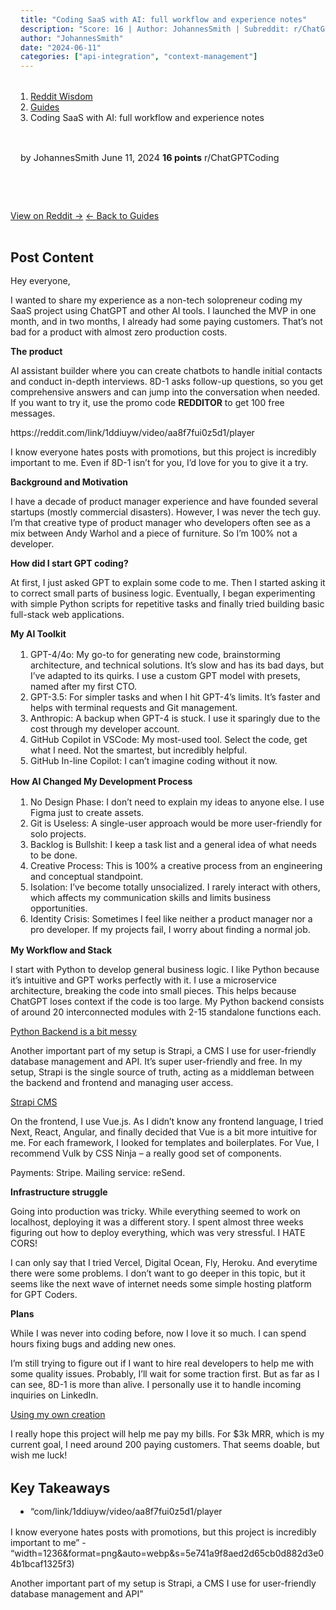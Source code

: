 ```yaml
---
title: "Coding SaaS with AI: full workflow and experience notes"
description: "Score: 16 | Author: JohannesSmith | Subreddit: r/ChatGPTCoding"
author: "JohannesSmith"
date: "2024-06-11"
categories: ["api-integration", "context-management"]
---
```


<nav aria-label="breadcrumb">
  <ol class="breadcrumb">
    <li class="breadcrumb-item"><a href="../../../index.html">Reddit Wisdom</a></li>
    <li class="breadcrumb-item"><a href="../../index.html">Guides</a></li>
    <li class="breadcrumb-item active" aria-current="page">Coding SaaS with AI: full workflow and experience notes</li>
  </ol>
</nav>

<div class="post-meta">
  <span class="author">by JohannesSmith</span>
  <span class="date">June 11, 2024</span>
  <span class="score">16 points</span>
  <span class="subreddit">r/ChatGPTCoding</span>
</div>

<div class="post-actions">
  <a href="https://reddit.com/r/ChatGPTCoding/comments/1ddiuyw/coding_saas_with_ai_full_workflow_and_experience/" target="_blank" class="btn btn-primary">View on Reddit →</a>
  <a href="../../" class="btn btn-outline-secondary">← Back to Guides</a>
</div>

## Post Content

Hey everyone,

I wanted to share my experience as a non-tech solopreneur coding my SaaS project using ChatGPT and other AI tools. I launched the MVP in one month, and in two months, I already had some paying customers. That's not bad for a product with almost zero production costs.

**The product**

AI assistant builder where you can create chatbots to handle initial contacts and conduct in-depth interviews. 8D-1 asks follow-up questions, so you get comprehensive answers and can jump into the conversation when needed. If you want to try it, use the promo code **REDDITOR** to get 100 free messages.

https://reddit.com/link/1ddiuyw/video/aa8f7fui0z5d1/player

I know everyone hates posts with promotions, but this project is incredibly important to me. Even if 8D-1 isn’t for you, I’d love for you to give it a try.

**Background and Motivation**

I have a decade of product manager experience and have founded several startups (mostly commercial disasters). However, I was never the tech guy. I’m that creative type of product manager who developers often see as a mix between Andy Warhol and a piece of furniture. So I’m 100% not a developer.

**How did I start GPT coding?**

At first, I just asked GPT to explain some code to me. Then I started asking it to correct small parts of business logic. Eventually, I began experimenting with simple Python scripts for repetitive tasks and finally tried building basic full-stack web applications.

**My AI Toolkit**

1. GPT-4/4o: My go-to for generating new code, brainstorming architecture, and technical solutions. It’s slow and has its bad days, but I’ve adapted to its quirks. I use a custom GPT model with presets, named after my first CTO.
1. GPT-3.5: For simpler tasks and when I hit GPT-4’s limits. It’s faster and helps with terminal requests and Git management.
1. Anthropic: A backup when GPT-4 is stuck. I use it sparingly due to the cost through my developer account.
1. GitHub Copilot in VSCode: My most-used tool. Select the code, get what I need. Not the smartest, but incredibly helpful.
1. GitHub In-line Copilot: I can’t imagine coding without it now.

**How AI Changed My Development Process**

1. No Design Phase: I don’t need to explain my ideas to anyone else. I use Figma just to create assets.
1. Git is Useless: A single-user approach would be more user-friendly for solo projects.
1. Backlog is Bullshit: I keep a task list and a general idea of what needs to be done.
1. Creative Process: This is 100% a creative process from an engineering and conceptual standpoint.
1. Isolation: I’ve become totally unsocialized. I rarely interact with others, which affects my communication skills and limits business opportunities.
1. Identity Crisis: Sometimes I feel like neither a product manager nor a pro developer. If my projects fail, I worry about finding a normal job.

**My Workflow and Stack**

I start with Python to develop general business logic. I like Python because it's intuitive and GPT works perfectly with it. I use a microservice architecture, breaking the code into small pieces. This helps because ChatGPT loses context if the code is too large. My Python backend consists of around 20 interconnected modules with 2-15 standalone functions each.

[Python Backend is a bit messy](https://preview.redd.it/nwamlakp0z5d1.png?width=1236&format=png&auto=webp&s=5e741a9f8aed2d65cb0d882d3e04b1bcaf1325f3)

Another important part of my setup is Strapi, a CMS I use for user-friendly database management and API. It's super user-friendly and free. In my setup, Strapi is the single source of truth, acting as a middleman between the backend and frontend and managing user access.

[Strapi CMS](https://preview.redd.it/oy9cbyo31z5d1.png?width=1917&format=png&auto=webp&s=4414fde5d4e53011fa602a33eeac813a80c16bb4)

On the frontend, I use Vue.js. As I didn't know any frontend language, I tried Next, React, Angular, and finally decided that Vue is a bit more intuitive for me. For each framework, I looked for templates and boilerplates. For Vue, I recommend Vulk by CSS Ninja – a really good set of components.

Payments: Stripe. Mailing service: reSend.

**Infrastructure struggle**

Going into production was tricky. While everything seemed to work on localhost, deploying it was a different story. I spent almost three weeks figuring out how to deploy everything, which was very stressful. I HATE CORS!

I can only say that I tried Vercel, Digital Ocean, Fly, Heroku. And everytime there were some problems. I don’t want to go deeper in this topic, but it seems like the next wave of internet needs some simple hosting platform for GPT Coders.

**Plans**

While I was never into coding before, now I love it so much. I can spend hours fixing bugs and adding new ones.

I'm still trying to figure out if I want to hire real developers to help me with some quality issues. Probably, I'll wait for some traction first. But as far as I can see, 8D-1 is more than alive. I personally use it to handle incoming inquiries on LinkedIn.

[Using my own creation](https://preview.redd.it/km4bwfbf1z5d1.png?width=466&format=png&auto=webp&s=b139b493bcbd9f0e47ffc78af05391e1bfd4a58a)

I really hope this project will help me pay my bills. For $3k MRR, which is my current goal, I need around 200 paying customers. That seems doable, but wish me luck!

## Key Takeaways

- "com/link/1ddiuyw/video/aa8f7fui0z5d1/player

I know everyone hates posts with promotions, but this project is incredibly important to me"
- "width=1236&format=png&auto=webp&s=5e741a9f8aed2d65cb0d882d3e04b1bcaf1325f3)

Another important part of my setup is Strapi, a CMS I use for user-friendly database management and API"

<style>
.post-meta {
  display: flex;
  gap: 1.5rem;
  flex-wrap: wrap;
  margin: 1rem 0 2rem 0;
  padding: 1rem;
  background: var(--bs-light);
  border-radius: 0.5rem;
  font-size: 0.9rem;
}

.post-meta span {
  color: var(--bs-secondary);
}

.post-meta .score {
  color: var(--bs-success);
  font-weight: bold;
}

.post-actions {
  display: flex;
  gap: 1rem;
  margin: 2rem 0;
}

.post-content {
  line-height: 1.8;
  font-size: 1.1rem;
}

h2, h3, h4 {
  margin-top: 2rem;
  margin-bottom: 1rem;
}

ul, ol {
  margin: 1rem 0;
  padding-left: 2rem;
}

blockquote {
  border-left: 4px solid var(--bs-primary);
  padding-left: 1rem;
  margin: 1.5rem 0;
  font-style: italic;
}

code {
  background: var(--bs-light);
  padding: 0.2rem 0.4rem;
  border-radius: 0.25rem;
}

pre {
  background: var(--bs-light);
  padding: 1rem;
  border-radius: 0.5rem;
  overflow-x: auto;
}
</style>